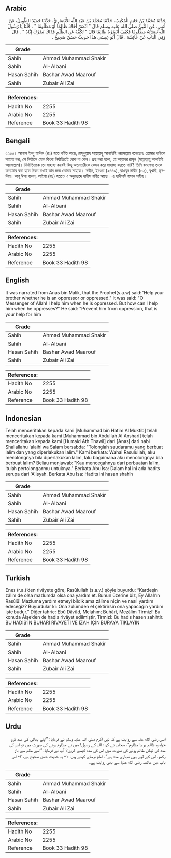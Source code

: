 ## Arabic


<div dir="rtl" lang="ar" style={{fontSize:'larger',backgroundColor:'#f8f9fa',padding:20}}>
حَدَّثَنَا مُحَمَّدُ بْنُ حَاتِمٍ الْمُكْتِبُ، حَدَّثَنَا مُحَمَّدُ بْنُ عَبْدِ اللَّهِ الأَنْصَارِيُّ، حَدَّثَنَا حُمَيْدٌ الطَّوِيلُ، عَنْ أَنَسٍ، عَنِ النَّبِيِّ صلى الله عليه وسلم قَالَ ‏"‏ انْصُرْ أَخَاكَ ظَالِمًا أَوْ مَظْلُومًا ‏"‏ ‏.‏ قُلْنَا يَا رَسُولَ اللَّهِ نَصَرْتُهُ مَظْلُومًا فَكَيْفَ أَنْصُرُهُ ظَالِمًا قَالَ ‏"‏ تَكُفُّهُ عَنِ الظُّلْمِ فَذَاكَ نَصْرُكَ إِيَّاهُ ‏"‏ ‏.‏ قَالَ وَفِي الْبَابِ عَنْ عَائِشَةَ ‏.‏ قَالَ أَبُو عِيسَى هَذَا حَدِيثٌ حَسَنٌ صَحِيحٌ ‏.‏
</div>
<div style={{backgroundColor:'#f8f9fa',padding:20, marginBottom: 10}}><table> <thead> <tr> <th>Grade</th> <th></th> </tr> </thead> <tbody> <tr><td>Sahih</td><td>Ahmad Muhammad Shakir</td></tr><tr><td>Sahih</td><td>Al-Albani</td></tr><tr><td>Hasan Sahih</td><td>Bashar Awad Maarouf</td></tr><tr><td>Sahih</td><td>Zubair Ali Zai</td></tr></tbody></table><table> <thead> <tr> <th>References:</th> <th></th> </tr> </thead> <tbody><tr><td>Hadith No</td><td>2255</td></tr><tr><td>Arabic No</td><td>2255</td></tr><tr><td>Reference</td><td>Book 33 Hadith 98</td></tr></tbody></table></div>

## Bengali


<div dir="ltr" lang="bn" style={{fontSize:'larger',backgroundColor:'#f8f9fa',padding:20}}>
২২৫৫। আনাস ইবনু মালিক (রাঃ) হতে বর্ণিত আছে, রাসূলুল্লাহ সাল্লাল্লাহু আলাইহি ওয়াসাল্লাম বলেছেনঃ তোমার ভাইকে সাহায্য কর, সে নির্যাতন হোক কিংবা নির্যাতিতই হোক না কেন। প্রশ্ন করা হলো, হে আল্লাহর রাসূল (সাল্লাল্লাহু আলাইহি ওয়াসাল্লাম)। নির্যাতিতকে তো সাহায্য করবই কিন্তু অত্যাচারীকে কেমন করে সাহায্য করতে পারি? তিনি বললেনঃ তাকে অত্যাচার করা হতে বিরত রাখাই তার জন্য তোমার সাহায্য। সহীহ, ইরওয়া (২৪৪৯), রাওযুন নায়ীর (৩২), বুখারী, মুসলিম। আবূ ঈসা বলেন, আইশা (রাঃ) হতেও এ অনুচ্ছেদে হাদীস বর্ণিত আছে। এ হাদীসটি হাসান সহীহ।
</div>
<div style={{backgroundColor:'#f8f9fa',padding:20, marginBottom: 10}}><table> <thead> <tr> <th>Grade</th> <th></th> </tr> </thead> <tbody> <tr><td>Sahih</td><td>Ahmad Muhammad Shakir</td></tr><tr><td>Sahih</td><td>Al-Albani</td></tr><tr><td>Hasan Sahih</td><td>Bashar Awad Maarouf</td></tr><tr><td>Sahih</td><td>Zubair Ali Zai</td></tr></tbody></table><table> <thead> <tr> <th>References:</th> <th></th> </tr> </thead> <tbody><tr><td>Hadith No</td><td>2255</td></tr><tr><td>Arabic No</td><td>2255</td></tr><tr><td>Reference</td><td>Book 33 Hadith 98</td></tr></tbody></table></div>

## English


<div dir="ltr" lang="en" style={{fontSize:'larger',backgroundColor:'#f8f9fa',padding:20}}>
It was narrated from Anas bin Malik, that the Prophet(s.a.w) said:"Help your brother whether he is an oppressor or oppressed." It was said: "O Messenger of Allah! I help him when he is oppressed. But how can I help him when he oppresses?" He said: "Prevent him from oppression, that is your help for him
</div>
<div style={{backgroundColor:'#f8f9fa',padding:20, marginBottom: 10}}><table> <thead> <tr> <th>Grade</th> <th></th> </tr> </thead> <tbody> <tr><td>Sahih</td><td>Ahmad Muhammad Shakir</td></tr><tr><td>Sahih</td><td>Al-Albani</td></tr><tr><td>Hasan Sahih</td><td>Bashar Awad Maarouf</td></tr><tr><td>Sahih</td><td>Zubair Ali Zai</td></tr></tbody></table><table> <thead> <tr> <th>References:</th> <th></th> </tr> </thead> <tbody><tr><td>Hadith No</td><td>2255</td></tr><tr><td>Arabic No</td><td>2255</td></tr><tr><td>Reference</td><td>Book 33 Hadith 98</td></tr></tbody></table></div>

## Indonesian


<div dir="ltr" lang="id" style={{fontSize:'larger',backgroundColor:'#f8f9fa',padding:20}}>
Telah menceritakan kepada kami [Muhammad bin Hatim Al Muktib] telah menceritakan kepada kami [Muhammad bin Abdullah Al Anshari] telah menceritakan kepada kami [Humaid Ath Thawil] dari [Anas] dari nabi Shallallahu 'alaihi wa Salam bersabda: "Tolonglah saudaramu yang berbuat lalim dan yang diperlakukan lalim." Kami berkata: Wahai Rasulullah, aku menolongnya bila diperlakukan lalim, lalu bagaimana aku menolongnya bila berbuat lalim? Beliau menjawab: "Kau mencegahnya dari perbuatan lalim, itulah pertolonganmu untuknya." Berkata Abu Isa: Dalam hal ini ada hadits serupa dari 'A'isyah. Berkata Abu Isa: Hadits ini hasan shahih
</div>
<div style={{backgroundColor:'#f8f9fa',padding:20, marginBottom: 10}}><table> <thead> <tr> <th>Grade</th> <th></th> </tr> </thead> <tbody> <tr><td>Sahih</td><td>Ahmad Muhammad Shakir</td></tr><tr><td>Sahih</td><td>Al-Albani</td></tr><tr><td>Hasan Sahih</td><td>Bashar Awad Maarouf</td></tr><tr><td>Sahih</td><td>Zubair Ali Zai</td></tr></tbody></table><table> <thead> <tr> <th>References:</th> <th></th> </tr> </thead> <tbody><tr><td>Hadith No</td><td>2255</td></tr><tr><td>Arabic No</td><td>2255</td></tr><tr><td>Reference</td><td>Book 33 Hadith 98</td></tr></tbody></table></div>

## Turkish


<div dir="ltr" lang="tr" style={{fontSize:'larger',backgroundColor:'#f8f9fa',padding:20}}>
Enes (r.a.)’den rivâyete göre, Rasûlullah (s.a.v.) şöyle buyurdu: “Kardeşin zâlim de olsa mazlumda olsa ona yardım et. Bunun üzerine biz, Ey Allah’ın Rasûlü! Mazluma yardım etmeyi bildik ama zâlime niçin ve nasıl yardım edeceğiz? Buyurdular ki: Ona zulümden el çektirirsin ona yapacağın yardım işte budur.” Diğer tahric: Ebû Dâvûd, Melahım; Buhârî, Mezâlim Tirmizî: Bu konuda Âişe’den de hadis rivâyet edilmiştir. Tirmizî: Bu hadis hasen sahihtir. BU HADİS’İN BUHARİ RİVAYETİ VE İZAH İÇİN BURAYA TIKLAYIN
</div>
<div style={{backgroundColor:'#f8f9fa',padding:20, marginBottom: 10}}><table> <thead> <tr> <th>Grade</th> <th></th> </tr> </thead> <tbody> <tr><td>Sahih</td><td>Ahmad Muhammad Shakir</td></tr><tr><td>Sahih</td><td>Al-Albani</td></tr><tr><td>Hasan Sahih</td><td>Bashar Awad Maarouf</td></tr><tr><td>Sahih</td><td>Zubair Ali Zai</td></tr></tbody></table><table> <thead> <tr> <th>References:</th> <th></th> </tr> </thead> <tbody><tr><td>Hadith No</td><td>2255</td></tr><tr><td>Arabic No</td><td>2255</td></tr><tr><td>Reference</td><td>Book 33 Hadith 98</td></tr></tbody></table></div>

## Urdu


<div dir="rtl" lang="ur" style={{fontSize:'larger',backgroundColor:'#f8f9fa',padding:20}}>
انس رضی الله عنہ سے روایت ہے کہ نبی اکرم صلی اللہ علیہ وسلم نے فرمایا: ”اپنے بھائی کی مدد کرو خواہ وہ ظالم ہو یا مظلوم“، صحابہ نے کہا: اللہ کے رسول! میں نے مظلوم ہونے کی صورت میں تو اس کی مدد کی لیکن ظالم ہونے کی صورت میں اس کی مدد کیسے کروں؟ آپ نے فرمایا: ”اسے ظلم سے باز رکھو، اس کے لیے یہی تمہاری مدد ہے“۔ امام ترمذی کہتے ہیں: ۱- یہ حدیث حسن صحیح ہے، ۲- اس باب میں عائشہ رضی الله عنہا سے بھی روایت ہے۔
</div>
<div style={{backgroundColor:'#f8f9fa',padding:20, marginBottom: 10}}><table> <thead> <tr> <th>Grade</th> <th></th> </tr> </thead> <tbody> <tr><td>Sahih</td><td>Ahmad Muhammad Shakir</td></tr><tr><td>Sahih</td><td>Al-Albani</td></tr><tr><td>Hasan Sahih</td><td>Bashar Awad Maarouf</td></tr><tr><td>Sahih</td><td>Zubair Ali Zai</td></tr></tbody></table><table> <thead> <tr> <th>References:</th> <th></th> </tr> </thead> <tbody><tr><td>Hadith No</td><td>2255</td></tr><tr><td>Arabic No</td><td>2255</td></tr><tr><td>Reference</td><td>Book 33 Hadith 98</td></tr></tbody></table></div>